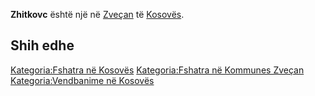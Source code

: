 {{Fshat në 
 | Emri                = Zhitkovc
 | EmriAlt                = 
 | NAME_SHORT_FORM=      
 | NAME_GENERIC=      
 | NAME_SORT_NAME_RO=      ZHITKOVC
 | FULL_NAME_RO = Zhitkovc
 | FULL_NAME_ND_RO=Zhitkovc
 | SORT_NAME_RG=ZHITKOVC
 | FULL_NAME_RG=Zhitkovc
 | FULL_NAME_ND_RG=Zhitkovc
 | SRP_NAME_SHORT_FORM=      
 | SRP_NAME_GENERIC=      
 | SRP_NAME_SORT_NAME_RO=      
 | SRP_FULL_NAME_RO = 
 | SRP_FULL_NAME_ND_RO=
 | SRP_SORT_NAME_RG=
 | SRP_FULL_NAME_RG=
 | SRP_FULL_NAME_ND_RG=
 | Emri (Rasa dhanore) = 
 | Figura              = 
 | Shteti              = Kosovo
 | Komuna              = Zveçan
 | Kodi postar         = 
 | Sipërfaqja          = 

 | Popullsia           = 

 | Regj. i popullsisë  = 
 | Dend. e popullsisë  = 
 | Faqja zyrtare       = 
 <!--- Koordinatat ----> 
 | Gjerësia            = 42.931111
 | Gjatësia            = 20.823889
 | Lartësia            = 
}}
'''Zhitkovc''' është një [[]] në [[Zveçan]] të [[Kosovës]].

<!-- == Gjeografia == -->
<!-- == Historia == -->
<!-- == Demografia == -->
== Shih edhe ==
{{Komuna Zveçan}}
{{Kosovo-Administrata-Cung}}

[[Kategoria:Fshatra në Kosovës]]
[[Kategoria:Fshatra në Kommunes Zveçan]]
[[Kategoria:Vendbanime në Kosovës]]